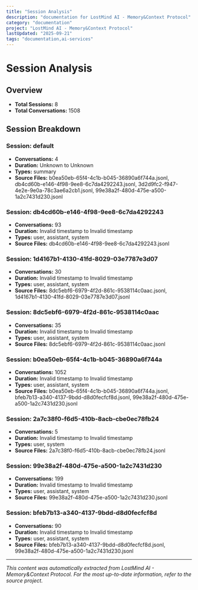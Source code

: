 ```yaml
---
title: "Session Analysis"
description: "documentation for LostMind AI - Memory&Context Protocol"
category: "documentation"
project: "LostMind AI - Memory&Context Protocol"
lastUpdated: "2025-09-21"
tags: "documentation,ai-services"
---
```


# Session Analysis

## Overview

- **Total Sessions:** 8
- **Total Conversations:** 1508

## Session Breakdown

### Session: default

- **Conversations:** 4
- **Duration:** Unknown to Unknown
- **Types:** summary
- **Source Files:** b0ea50eb-65f4-4c1b-b045-36890a6f744a.jsonl, db4cd60b-e146-4f98-9ee8-6c7da4292243.jsonl, 3d2d9fc2-f947-4e2e-9e0a-78c3ae6a2cb1.jsonl, 99e38a2f-480d-475e-a500-1a2c7431d230.jsonl

### Session: db4cd60b-e146-4f98-9ee8-6c7da4292243

- **Conversations:** 93
- **Duration:** Invalid timestamp to Invalid timestamp
- **Types:** user, assistant, system
- **Source Files:** db4cd60b-e146-4f98-9ee8-6c7da4292243.jsonl

### Session: 1d4167b1-4130-41fd-8029-03e7787e3d07

- **Conversations:** 30
- **Duration:** Invalid timestamp to Invalid timestamp
- **Types:** user, assistant, system
- **Source Files:** 8dc5ebf6-6979-4f2d-861c-9538114c0aac.jsonl, 1d4167b1-4130-41fd-8029-03e7787e3d07.jsonl

### Session: 8dc5ebf6-6979-4f2d-861c-9538114c0aac

- **Conversations:** 35
- **Duration:** Invalid timestamp to Invalid timestamp
- **Types:** user, assistant, system
- **Source Files:** 8dc5ebf6-6979-4f2d-861c-9538114c0aac.jsonl

### Session: b0ea50eb-65f4-4c1b-b045-36890a6f744a

- **Conversations:** 1052
- **Duration:** Invalid timestamp to Invalid timestamp
- **Types:** user, assistant, system
- **Source Files:** b0ea50eb-65f4-4c1b-b045-36890a6f744a.jsonl, bfeb7b13-a340-4137-9bdd-d8d0fecfcf8d.jsonl, 99e38a2f-480d-475e-a500-1a2c7431d230.jsonl

### Session: 2a7c38f0-f6d5-410b-8acb-cbe0ec78fb24

- **Conversations:** 5
- **Duration:** Invalid timestamp to Invalid timestamp
- **Types:** user, system
- **Source Files:** 2a7c38f0-f6d5-410b-8acb-cbe0ec78fb24.jsonl

### Session: 99e38a2f-480d-475e-a500-1a2c7431d230

- **Conversations:** 199
- **Duration:** Invalid timestamp to Invalid timestamp
- **Types:** user, assistant, system
- **Source Files:** 99e38a2f-480d-475e-a500-1a2c7431d230.jsonl

### Session: bfeb7b13-a340-4137-9bdd-d8d0fecfcf8d

- **Conversations:** 90
- **Duration:** Invalid timestamp to Invalid timestamp
- **Types:** user, assistant, system
- **Source Files:** bfeb7b13-a340-4137-9bdd-d8d0fecfcf8d.jsonl, 99e38a2f-480d-475e-a500-1a2c7431d230.jsonl



---
*This content was automatically extracted from LostMind AI - Memory&Context Protocol. For the most up-to-date information, refer to the source project.*
